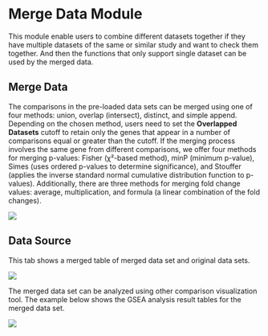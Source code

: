 # Merge Data Module

This module enable users to combine different datasets together if they have multiple datasets of the same or similar study and want to check them together. And then the functions that only support single dataset can be used by the merged data. 

## Merge Data

The comparisons in the pre-loaded data sets can be merged using one of four methods: union, overlap (intersect), distinct, and simple append. Depending on the chosen method, users need to set the **Overlapped Datasets** cutoff to retain only the genes that appear in a number of comparisons equal or greater than the cutoff. If the merging process involves the same gene from different comparisons, we offer four methods for merging p-values: Fisher (χ²-based method), minP (minimum p-value), Simes (uses ordered p-values to determine significance), and Stouffer (applies the inverse standard normal cumulative distribution function to p-values). Additionally, there are three methods for merging fold change values: average, multiplication, and formula (a linear combination of the fold changes).

[![](`r pic_path`f18-1.png)](`r pic_path`f18-1.png)

## Data Source

This tab shows a merged table of merged data set and original data sets.

[![](`r pic_path`f18-2.png)](`r pic_path`f18-2.png)

The merged data set can be analyzed using other comparison visualization tool. The example below shows the GSEA analysis result tables for the merged data set.

[![](`r pic_path`f18-3.png)](`r pic_path`f18-3.png)
